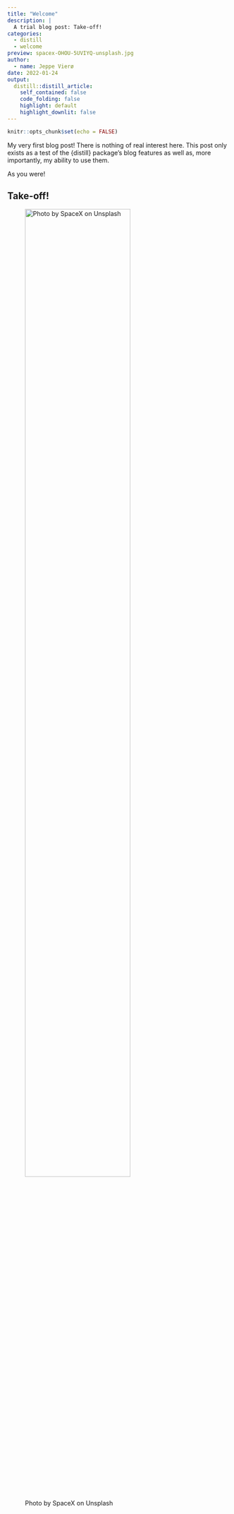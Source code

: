 ```yaml
---
title: "Welcome"
description: |
  A trial blog post: Take-off!
categories:
  - distill
  - welcome
preview: spacex-OHOU-5UVIYQ-unsplash.jpg
author:
  - name: Jeppe Vierø
date: 2022-01-24
output:
  distill::distill_article:
    self_contained: false
    code_folding: false
    highlight: default
    highlight_downlit: false
---
```



```r
knitr::opts_chunk$set(echo = FALSE)
```

My very first blog post! There is nothing of real interest here. This post only exists as a test of the {distill} package's blog features as well as, more importantly, my ability to use them.

As you were!

## Take-off!
![Photo by SpaceX on Unsplash](spacex-OHOU-5UVIYQ-unsplash.jpg){width=75%}

<!-- ```{r, include=TRUE, echo=TRUE, message=FALSE, warning=FALSE} -->
<!-- library(ggplot2) -->
<!-- ggplot(mtcars, aes(x = wt, y = mpg)) + -->
<!--   geom_point() + -->
<!--   geom_smooth(method = "lm") -->

<!-- ``` -->



